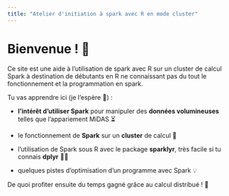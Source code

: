 ```yaml
---
title: "Atelier d'initiation à spark avec R en mode cluster"
---
```


# Bienvenue ! 👋

Ce site est une aide à l'utilisation de spark avec R sur un cluster de calcul Spark à destination de débutants en R ne connaissant pas du tout le fonctionnement et la programmation en spark.

Tu vas apprendre ici (je l'espère 🙂) :

-   **l'intérêt d'utiliser Spark** pour manipuler des **données volumineuses** telles que l'appariement MiDAS ⏳

-   le fonctionnement de **Spark** sur un **cluster** de calcul 🔢

-   l'utilisation de Spark sous R avec le package **sparklyr**, très facile si tu connais **dplyr** 👨‍💻

-   quelques pistes d'optimisation d'un programme avec Spark 💡

De quoi profiter ensuite du temps gagné grâce au calcul distribué ! 🚀
